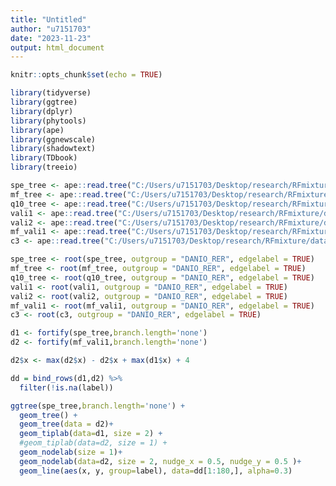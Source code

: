 ```yaml
---
title: "Untitled"
author: "u7151703"
date: "2023-11-23"
output: html_document
---
```


```r
knitr::opts_chunk$set(echo = TRUE)
```


```r
library(tidyverse)
library(ggtree)
library(dplyr)
library(phytools)
library(ape)
library(ggnewscale)
library(shadowtext)
library(TDbook)
library(treeio)
```

```r
spe_tree <- ape::read.tree("C:/Users/u7151703/Desktop/research/RFmixture/data/mammal/trees/aa_t90_unrooted.treefile")
mf_tree <- ape::read.tree("C:/Users/u7151703/Desktop/research/RFmixture/data/mammal/trees/ast_bic_unroot.treefile")
q10_tree <- ape::read.tree("C:/Users/u7151703/Desktop/research/RFmixture/data/mammal/trees/ast_q10_unroot.treefile")
vali1 <- ape::read.tree("C:/Users/u7151703/Desktop/research/RFmixture/data/mammal/trees/vali1.treefile")
vali2 <- ape::read.tree("C:/Users/u7151703/Desktop/research/RFmixture/data/mammal/trees/vali2.treefile")
mf_vali1 <- ape::read.tree("C:/Users/u7151703/Desktop/research/RFmixture/data/mammal/trees/vali_mf_gcf.cf.tree")
c3 <- ape::read.tree("C:/Users/u7151703/Desktop/research/RFmixture/data/mammal/trees/class3.treefile")
```


```r
spe_tree <- root(spe_tree, outgroup = "DANIO_RER", edgelabel = TRUE)
mf_tree <- root(mf_tree, outgroup = "DANIO_RER", edgelabel = TRUE)
q10_tree <- root(q10_tree, outgroup = "DANIO_RER", edgelabel = TRUE)
vali1 <- root(vali1, outgroup = "DANIO_RER", edgelabel = TRUE)
vali2 <- root(vali2, outgroup = "DANIO_RER", edgelabel = TRUE)
mf_vali1 <- root(mf_vali1, outgroup = "DANIO_RER", edgelabel = TRUE)
c3 <- root(c3, outgroup = "DANIO_RER", edgelabel = TRUE)
```


```r
d1 <- fortify(spe_tree,branch.length='none')
d2 <- fortify(mf_vali1,branch.length='none')
```

```r
d2$x <- max(d2$x) - d2$x + max(d1$x) + 4

dd = bind_rows(d1,d2) %>% 
  filter(!is.na(label)) 

```


```r
ggtree(spe_tree,branch.length='none') + 
  geom_tree() + 
  geom_tree(data = d2)+
  geom_tiplab(data=d1, size = 2) +
  #geom_tiplab(data=d2, size = 1) +
  geom_nodelab(size = 1)+
  geom_nodelab(data=d2, size = 2, nudge_x = 0.5, nudge_y = 0.5 )+
  geom_line(aes(x, y, group=label), data=dd[1:180,], alpha=0.3)
```











